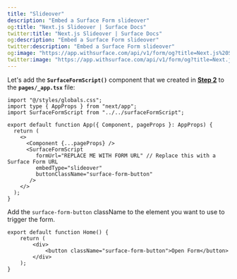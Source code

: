 ```yaml
---
title: "Slideover"
description: "Embed a Surface Form slideover"
og:title: "Next.js Slideover | Surface Docs"
twitter:title: "Next.js Slideover | Surface Docs"
og:description: "Embed a Surface Form slideover"
twitter:description: "Embed a Surface Form slideover"
og:image: "https://app.withsurface.com/api/v1/form/og?title=Next.js%20Slideover"
twitter:image: "https://app.withsurface.com/api/v1/form/og?title=Next.js%20Slideover"
---
```


Let's add the **`SurfaceFormScript()`** component that we created in [**Step 2**](/guides/embedding/next/page-router/constructor) to the **`pages/_app.tsx`** file:

```tsx
import "@/styles/globals.css";
import type { AppProps } from "next/app";
import SurfaceFormScript from "../../surfaceFormScript";

export default function App({ Component, pageProps }: AppProps) {
  return (
    <>
      <Component {...pageProps} />
      <SurfaceFormScript
         formUrl="REPLACE ME WITH FORM URL" // Replace this with a Surface Form URL
         embedType="slideover"
         buttonClassName="surface-form-button"
       />
    </>
  );
}
```

Add the `surface-form-button` className to the element you want to use to trigger the form.

```tsx
export default function Home() {
    return (
        <div>
            <button className="surface-form-button">Open Form</button>
        </div>
    );
}
``` 
